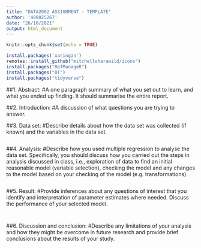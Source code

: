 ```yaml
---
title: "DATA2002 ASSIGNMENT - TEMPLATE"
author: '480025267'
date: "26/10/2021"
output: html_document
---
```


```r
knitr::opts_chunk$set(echo = TRUE)
```

```r
install.packages('xaringan')
remotes::install_github("mitchelloharawild/icons")
install.packages("RefManageR")
install.packages("DT")
install.packages("tidyverse")
```

##1. Abstract: 
#A one paragraph summary of what you set out to learn, and what you ended up finding. It should summarise the entire report.


##2. Introduction:
#A discussion of what questions you are trying to answer.


##3. Data set:
#Describe details about how the data set was collected (if known) and the variables in the data set.
```r

```



##4. Analysis:
#Describe how you used multiple regression to analyse the data set. Specifically, you should discuss how you carried out the steps in analysis discussed in class, i.e., exploration of data to find an initial reasonable model (variable selection), checking the model and any changes to the model based on your checking of the model (e.g. transformations).
```r

```



##5. Result:
#Provide inferences about any questions of interest that you identify and interpretation of parameter estimates where needed. Discuss the performance of your selected model.
```r

```


```r

```



##6. Discussion and conclusion:
#Describe any limitations of your analysis and how they might be overcome in future research and provide brief conclusions about the results of your study.



